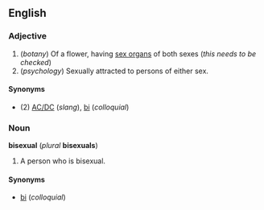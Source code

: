 ==English==
===Adjective===

#(''botany'') Of a flower, having [[sex organ]]s of both sexes (''this needs to be checked'')
#(''psychology'') Sexually attracted to persons of either sex.

====Synonyms====
*(2) [[AC/DC]] (''slang''), [[bi]] (''colloquial'')

===Noun===
'''bisexual''' (''plural'' '''bisexuals''')

#A person who is bisexual.

====Synonyms====
*[[bi]] (''colloquial'')